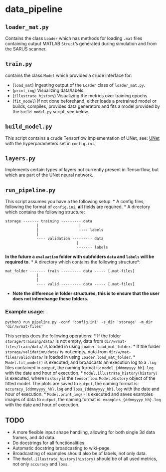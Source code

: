 = data_pipeline =

== <code>loader_mat.py</code> ==

Contains the class <code>Loader</code> which has methods for loading <code>.mat</code> files containing output MATLAB <code>Struct</code>’s generated during simulation and from the SARUS scanner.

== <code>train.py</code> ==

contains the class <code>Model</code> which provides a crude interface for:

* (<code>load_mat</code>) Ingesting output of the <code>Loader</code> class of <code>loader_mat.py</code>.
* (<code>print_img</code>) Visualizing data/labels.
* (<code>illustrate_history</code>) Visualizing the metrics over training epochs.
* (<code>fit_model</code>) If not done beforehand, either loads a pretrained model or builds, compiles, provides data generators and fits a model provided by the <code>build_model.py</code> script, see below.

== <code>build_model.py</code> ==

This script contains a crude Tensorflow implementation of UNet, see: [https://arxiv.org/abs/1505.04597 UNet]<br />
with the hyperparameters set in <code>config.ini</code>.

== <code>layers.py</code> ==

Implements certain types of layers not currently present in Tensorflow, but which are part of the UNet neural network.

== <code>run_pipeline.py</code> ==

This script assumes you have a the following setup: * A config files, following the format of <code>config.ini</code>, '''all''' fields are required. * A directory which contains the following structure:

<pre>storage ------- training --------- data  
              |                  |  
              |                  ---- labels  
              |  
              ---- validation --------- data  
                                |  
                                ------- labels</pre>
'''In the future a <code>evaluation</code> folder with subfolders <code>data</code> and <code>labels</code> will be required to.''' * A directory which contains the following structure*:

<pre>mat_folder ------- train --------- data ----- [.mat-files]
              |                   
              |  
              ---- valid --------- data ----- [.mat-files]</pre>
* '''Note the difference in folder structures, this is to ensure that the user does not interchange these folders.'''

=== Example usage: ===

<pre class="{bash}">python3 run_pipeline.py -conf 'config.ini' -s_dir 'storage' -m_dir 'dir/w/mat-files'</pre>
This scripts does the following operations: * If the folder <code>storage/training/data/</code> is not empty, data from <code>dir/w/mat-files/train/data/</code> is loaded in using <code>Loader.load_mat_folder</code>. * If the folder <code>storage/validation/data/</code> is not empty, data from <code>dir/w/mat-files/valid/data/</code> is loaded in using <code>Loader.load_mat_folder</code>. * <code>Model.fit_model()</code> is executed, and broadcasts an execution log to a <code>.log</code> files contained in <code>output</code>, the naming format is: <code>model_{ddmmyyyy_hh}.log</code> with the date and hour of execution. * <code>Model.illustrate_history(history)</code> is executed, where <code>history</code> is the <code>tensorflow.Model.History</code> object of the fitted model. The plots are saved to <code>output</code>, the naming format is: <code>accuracy_{ddmmyyyy_hh}.log</code> and <code>loss_{ddmmyyyy_hh}.log</code> with the date and hour of execution. * <code>Model.print_img()</code> is executed and saves examples images of data to <code>output</code>, the naming format is: <code>examples_{ddmmyyyy_hh}.log</code> with the date and hour of execution.

== TODO ==

* A more flexible input shape handling, allowing for both single 3d data frames, and 4d data.
* Do docstrings for all functionalities.
* Automatic docstring broadcasting to wiki-page.
* Broadcasting of examples should also be of labels, not only data.
* The <code>Model.illustrate_history(history)</code> should be of all used metrics, not only <code>accuracy</code> and <code>loss</code>.
